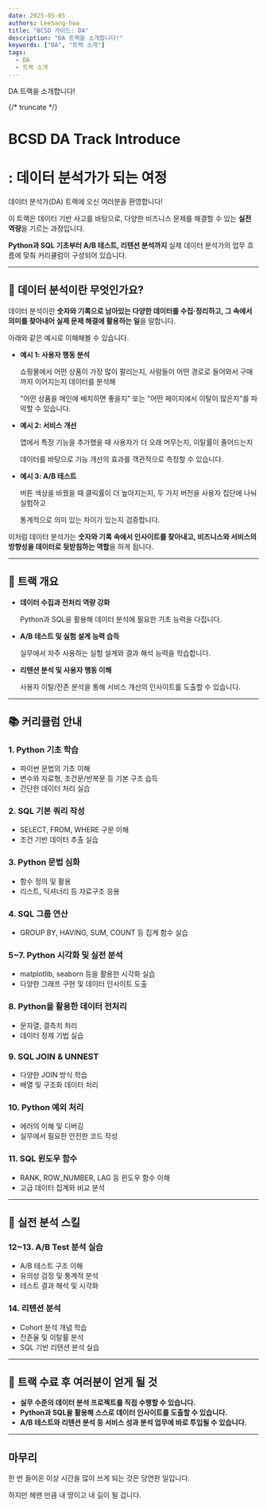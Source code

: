```yaml
---
date: 2025-05-05
authors: LeeSang-hwa
title: "BCSD 가이드: DA"
description: "DA 트랙을 소개합니다!"
keywords: ["DA", "트랙 소개"]
tags:
  - DA
  - 트랙 소개
---
```


DA 트랙을 소개합니다!

{/* truncate */}

# **BCSD DA Track Introduce**

# **: 데이터 분석가가 되는 여정**

데이터 분석가(DA) 트랙에 오신 여러분을 환영합니다!

이 트랙은 데이터 기반 사고를 바탕으로, 다양한 비즈니스 문제를 해결할 수 있는 **실전 역량**을 기르는 과정입니다.

**Python과 SQL 기초부터 A/B 테스트, 리텐션 분석까지** 실제 데이터 분석가의 업무 흐름에 맞춰 커리큘럼이 구성되어 있습니다.

---

## **🤔 데이터 분석이란 무엇인가요?**

데이터 분석이란 **숫자와 기록으로 남아있는 다양한 데이터를 수집·정리하고, 그 속에서 의미를 찾아내어 실제 문제 해결에 활용하는 일**을 말합니다.

아래와 같은 예시로 이해해볼 수 있습니다.

- **예시 1: 사용자 행동 분석**
    
    쇼핑몰에서 어떤 상품이 가장 많이 팔리는지, 사람들이 어떤 경로로 들어와서 구매까지 이어지는지 데이터를 분석해
    
    "어떤 상품을 메인에 배치하면 좋을지" 또는 "어떤 페이지에서 이탈이 많은지"를 파악할 수 있습니다.
    
- **예시 2: 서비스 개선**
    
    앱에서 특정 기능을 추가했을 때 사용자가 더 오래 머무는지, 이탈률이 줄어드는지
    
    데이터를 바탕으로 기능 개선의 효과를 객관적으로 측정할 수 있습니다.
    
- **예시 3: A/B 테스트**
    
    버튼 색상을 바꿨을 때 클릭률이 더 높아지는지, 두 가지 버전을 사용자 집단에 나눠 실험하고
    
    통계적으로 의미 있는 차이가 있는지 검증합니다.
    

이처럼 데이터 분석가는 **숫자와 기록 속에서 인사이트를 찾아내고, 비즈니스와 서비스의 방향성을 데이터로 뒷받침하는 역할**을 하게 됩니다.

---

## **📌 트랙 개요**

- **데이터 수집과 전처리 역량 강화**
    
    Python과 SQL을 활용해 데이터 분석에 필요한 기초 능력을 다집니다.
    
- **A/B 테스트 및 실험 설계 능력 습득**
    
    실무에서 자주 사용하는 실험 설계와 결과 해석 능력을 학습합니다.
    
- **리텐션 분석 및 사용자 행동 이해**
    
    사용자 이탈/잔존 분석을 통해 서비스 개선의 인사이트를 도출할 수 있습니다.
    

---

## **📚 커리큘럼 안내**

### **1. Python 기초 학습**

- 파이썬 문법의 기초 이해
- 변수와 자료형, 조건문/반복문 등 기본 구조 습득
- 간단한 데이터 처리 실습

### **2. SQL 기본 쿼리 작성**

- SELECT, FROM, WHERE 구문 이해
- 조건 기반 데이터 추출 실습

### **3. Python 문법 심화**

- 함수 정의 및 활용
- 리스트, 딕셔너리 등 자료구조 응용

### **4. SQL 그룹 연산**

- GROUP BY, HAVING, SUM, COUNT 등 집계 함수 실습

### **5~7. Python 시각화 및 실전 분석**

- matplotlib, seaborn 등을 활용한 시각화 실습
- 다양한 그래프 구현 및 데이터 인사이트 도출

### **8. Python을 활용한 데이터 전처리**

- 문자열, 결측치 처리
- 데이터 정제 기법 실습

### **9. SQL JOIN & UNNEST**

- 다양한 JOIN 방식 학습
- 배열 및 구조화 데이터 처리

### **10. Python 예외 처리**

- 에러의 이해 및 디버깅
- 실무에서 필요한 안전한 코드 작성

### **11. SQL 윈도우 함수**

- RANK, ROW_NUMBER, LAG 등 윈도우 함수 이해
- 고급 데이터 집계와 비교 분석

---

## **🧪 실전 분석 스킬**

### **12~13. A/B Test 분석 실습**

- A/B 테스트 구조 이해
- 유의성 검정 및 통계적 분석
- 테스트 결과 해석 및 시각화

### **14. 리텐션 분석**

- Cohort 분석 개념 학습
- 잔존율 및 이탈률 분석
- SQL 기반 리텐션 분석 실습

---

## **🚀 트랙 수료 후 여러분이 얻게 될 것**

- **실무 수준의 데이터 분석 프로젝트를 직접 수행할 수 있습니다.**
- **Python과 SQL을 활용해 스스로 데이터 인사이트를 도출할 수 있습니다.**
- **A/B 테스트와 리텐션 분석 등 서비스 성과 분석 업무에 바로 투입될 수 있습니다.**

---

## **마무리**

한 번 들어온 이상 시간을 많이 쓰게 되는 것은 당연한 일입니다.

하지만 헤맨 만큼 내 땅이고 내 길이 될 겁니다.